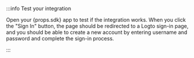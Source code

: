 :::info Test your integration

<p>
  Open your {props.sdk} app to test if the integration works. When you click the "Sign In" button,
  the page should be redirected to a Logto sign-in page, and you should be able to create a new
  account by entering username and password and complete the sign-in process.
</p>

:::
